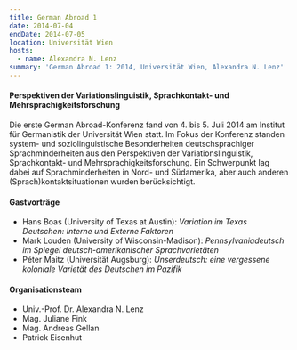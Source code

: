 ```yaml
---
title: German Abroad 1
date: 2014-07-04
endDate: 2014-07-05
location: Universität Wien
hosts:
  - name: Alexandra N. Lenz
summary: 'German Abroad 1: 2014, Universität Wien, Alexandra N. Lenz'
---
```

#### Perspektiven der Variationslinguistik, Sprachkontakt- und Mehrsprachigkeitsforschung

Die erste German Abroad-Konferenz fand von 4. bis 5. Juli 2014 am Institut für Germanistik der Universität Wien statt. Im Fokus der Konferenz standen system- und soziolinguistische Besonderheiten deutschsprachiger Sprachminderheiten aus den Perspektiven der Variationslinguistik, Sprachkontakt- und Mehrsprachigkeitsforschung. Ein Schwerpunkt lag dabei auf Sprachminderheiten in Nord- und Südamerika, aber auch anderen (Sprach)kontaktsituationen wurden berücksichtigt.



#### Gastvorträge

* Hans Boas (University of Texas at Austin): *Variation im Texas Deutschen: Interne und Externe Faktoren*
* Mark Louden (University of Wisconsin-Madison): *Pennsylvaniadeutsch im Spiegel deutsch-amerikanischer Sprachvarietäten*
* Péter Maitz (Universität Augsburg): *Unserdeutsch: eine vergessene koloniale Varietät des Deutschen im Pazifik*



#### Organisationsteam

* Univ.-Prof. Dr. Alexandra N. Lenz
* Mag. Juliane Fink
* Mag. Andreas Gellan
* Patrick Eisenhut
